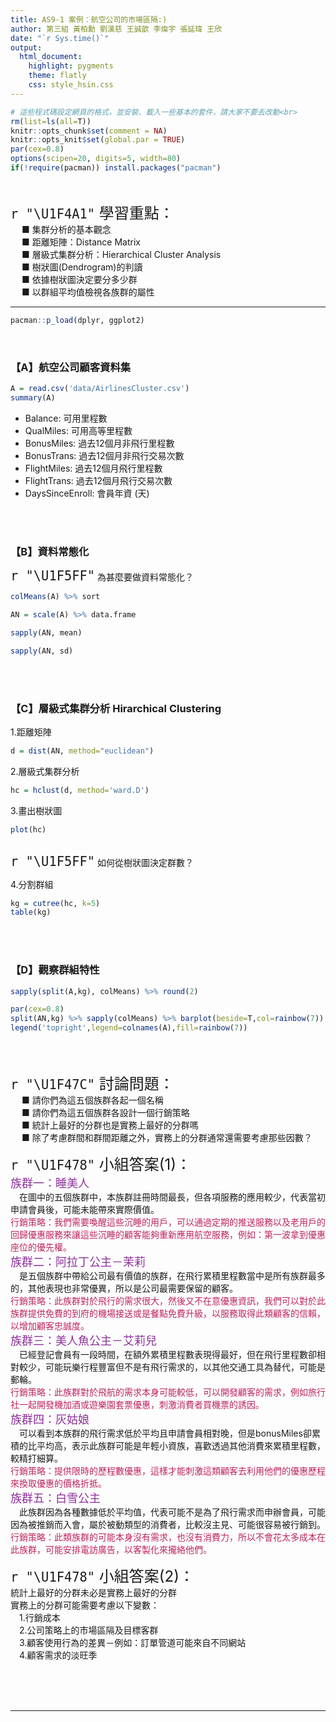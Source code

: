 ```yaml
---
title: AS9-1 案例：航空公司的市場區隔:)
author: 第三組 黃柏勳 劉漢慈 王誠歆 李燦宇 張延瑋 王欣
date: "`r Sys.time()`"
output: 
  html_document:
    highlight: pygments
    theme: flatly
    css: style_hsin.css
---
```


```r
# 這些程式碼設定網頁的格式，並安裝、載入一些基本的套件，請大家不要去改動<br>
rm(list=ls(all=T))
knitr::opts_chunk$set(comment = NA)
knitr::opts_knit$set(global.par = TRUE)
par(cex=0.8)
options(scipen=20, digits=5, width=80)
if(!require(pacman)) install.packages("pacman")
```
<br>

<p class="wwl">
<span style="font-size:24px">`r "\U1F4A1"` 學習重點：</span><br>
&emsp; ■ 集群分析的基本觀念<br>
&emsp; ■ 距離矩陣：Distance Matrix<br>
&emsp; ■ 層級式集群分析：Hierarchical Cluster Analysis<br>
&emsp; ■ 樹狀圖(Dendrogram)的判讀<br>
&emsp; ■ 依據樹狀圖決定要分多少群<br>
&emsp; ■ 以群組平均值檢視各族群的屬性<br>
</p class="wwl">

<hr>

```r
pacman::p_load(dplyr, ggplot2)
```
<br>

### 【A】航空公司顧客資料集

```r
A = read.csv('data/AirlinesCluster.csv')
summary(A)
```

+ Balance: 可用里程數
+ QualMiles: 可用高等里程數
+ BonusMiles: 過去12個月非飛行里程數
+ BonusTrans: 過去12個月非飛行交易次數
+ FlightMiles: 過去12個月飛行里程數
+ FlightTrans: 過去12個月飛行交易次數
+ DaysSinceEnroll: 會員年資 (天)


<br><br>

### 【B】資料常態化

<span style="font-size:24px">`r "\U1F5FF"`</span>
為甚麼要做資料常態化？<br>
```r
colMeans(A) %>% sort
```

```r
AN = scale(A) %>% data.frame
```

```r
sapply(AN, mean)
```

```r
sapply(AN, sd)
```

<br><br>

### 【C】層級式集群分析 Hirarchical Clustering  

1.距離矩陣
```r
d = dist(AN, method="euclidean")
```

2.層級式集群分析
```r
hc = hclust(d, method='ward.D')
```

3.畫出樹狀圖
```r
plot(hc)
```
<br>
<span style="font-size:24px">`r "\U1F5FF"`</span>
如何從樹狀圖決定群數？<br>

4.分割群組 
```r
kg = cutree(hc, k=5)
table(kg)
```

<br><br>

### 【D】觀察群組特性

```r
sapply(split(A,kg), colMeans) %>% round(2) 
```

```r
par(cex=0.8)
split(AN,kg) %>% sapply(colMeans) %>% barplot(beside=T,col=rainbow(7))
legend('topright',legend=colnames(A),fill=rainbow(7))
```

<br><br>

<p class="qiz">
<span style="font-size:24px">`r "\U1F47C"` 討論問題：</span><br>
&emsp; ■ 請你們為這五個族群各起一個名稱<br>
&emsp; ■ 請你們為這五個族群各設計一個行銷策略<br>
&emsp; ■ 統計上最好的分群也是實務上最好的分群嗎<br>
&emsp; ■ 除了考慮群間和群間距離之外，實務上的分群通常還需要考慮那些因數？<br>
</p class="qiz">

<p class="wiz">
<span style="font-size:24px">`r "\U1F478"` 小組答案(1)：</span><br>
<font color="#8d309b" size="4px">族群一：睡美人</font><br>
&emsp;在圖中的五個族群中，本族群註冊時間最長，但各項服務的應用較少，代表當初申請會員後，可能未能帶來實際價值。<br>
<font color="#bd245f" >行銷策略：我們需要喚醒這些沉睡的用戶，可以通過定期的推送服務以及老用戶的回歸優惠服務來讓這些沉睡的顧客能夠重新應用航空服務，例如：第一波拿到優惠座位的優先權。</font><br>
<font color="#8d309b" size="4px">族群二：阿拉丁公主－茉莉</font><br>
&emsp;是五個族群中帶給公司最有價值的族群，在飛行累積里程數當中是所有族群最多的，其他表現也非常優異，所以是公司最需要保留的顧客。
<br>
<font color="#bd245f" >行銷策略：此族群對於飛行的需求很大，然後又不在意優惠資訊，我們可以對於此族群提供免費的到府的機場接送或是餐點免費升級，以服務取得此類顧客的信賴，以增加顧客忠誠度。</font><br>
<font color="#8d309b" size="4px">族群三：美人魚公主－艾莉兒</font><br>
&emsp;已經登記會員有一段時間，在額外累積里程數表現得最好，但在飛行里程數卻相對較少，可能玩樂行程豐富但不是有飛行需求的，以其他交通工具為替代，可能是郵輪。
<br>
<font color="#bd245f" >行銷策略：此族群對於飛航的需求本身可能較低，可以開發顧客的需求，例如旅行社一起開發機加酒或遊樂園套票優惠，刺激消費者買機票的誘因。</font><br>
<font color="#8d309b" size="4px">族群四：灰姑娘</font><br>
&emsp;可以看到本族群的飛行需求低於平均且申請會員相對晚，但是bonusMiles卻累積的比平均高，表示此族群可能是年輕小資族，喜歡透過其他消費來累積里程數，較精打細算。
<br>
<font color="#bd245f" >行銷策略：提供限時的歷程數優惠，這樣才能刺激這類顧客去利用他們的優惠歷程來換取優惠的價格折抵。</font><br>
<font color="#8d309b" size="4px">族群五：白雪公主</font><br>
&emsp;此族群因為各種數據低於平均值，代表可能不是為了飛行需求而申辦會員，可能因為被推銷而入會，屬於被動類型的消費者，比較沒主見、可能很容易被行銷到。
<br>
<font color="#bd245f" >行銷策略：此類族群的可能本身沒有需求，也沒有消費力，所以不會花太多成本在此族群，可能安排電訪廣告，以客製化來攏絡他們。</font><br>
</p class="wiz">

<p class="eiz">
<span style="font-size:24px">`r "\U1F478"` 小組答案(2)：</span><br>
統計上最好的分群未必是實務上最好的分群<br>
實務上的分群可能需要考慮以下變數：<br>
&emsp;1.行銷成本<br>
&emsp;2.公司策略上的市場區隔及目標客群<br>
&emsp;3.顧客使用行為的差異－例如：訂單管道可能來自不同網站<br>
&emsp;4.顧客需求的淡旺季<br>
</p class="eiz">

<br><br><br><hr>









